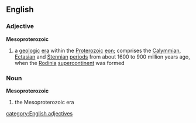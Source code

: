 ==English==
===Adjective===
{{wikipedia}}
'''Mesoproterozoic'''
#{{geology}} a [[geologic]] [[era]] within the [[Proterozoic]] [[eon]]; comprises the [[Calymmian]], [[Ectasian]] and [[Stennian]] [[period]]s from about 1600 to 900 million years ago, when the [[Rodinia]] [[supercontinent]] was formed
===Noun===
'''Mesoproterozoic'''
#{{geology}} the Mesoproterozoic era
[[category:English adjectives]]
